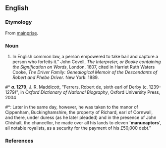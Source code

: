 ==English==
===Etymology===
From [[mainprise]].

===Noun===
{{en-noun}}

# {{law|obsolete}} In English common law, a person empowered to take bail and capture a person who forfeits it.<ref>" John Covell, ''The Interpreter, or Booke containing the Signification on Words'', London, 1607, cited in Harriet Ruth Waters Cooke, ''The Driver Family: Genealogical Memoir of the Descendants of Robert and Phebe Driver''. New York: 1889.
</ref>
#* '''''a''. 1279''', J. R. Maddicott, "Ferrers, Robert de, sixth earl of Derby (c. 1239–1279)", in ''Oxford Dictionary of National Biography'', Oxford University Press, 2004 
#*: ﻿Later in the same day, however, he was taken to the manor of Cippenham, Buckinghamshire, the property of Richard, earl of Cornwall, and there, under duress (as he later pleaded) and in the presence of John Chishall, the chancellor, he made over all his lands to eleven ''''manucaptors'''', all notable royalists, as a security for the payment of his £50,000 debt."

===References===
</references>